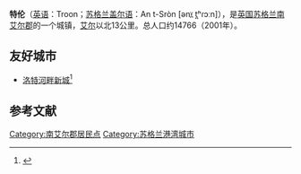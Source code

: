 {{Infobox settlement
| name                    = 特伦
| native_name             = Troon
| settlement_type         = 城镇
| image_skyline           = Crosbie Castle walls, Troon, Ayrshire.JPG
| imagesize               = 
| image_caption           = 特伦境内的旧城墙遗迹
| image_flag              = 
| flag_size               = 
| image_shield            = 
| shield_size             = 
| pushpin_map             = Scotland
| pushpin_label_position  = 
| pushpin_map_caption     = 在苏格兰的位置
| latd  =55.54 |latm  =  |lats  = |latNS  = N 
| longd =4.66 |longm = |longs = |longEW = W 
| coordinates_type        = region:ES_type:city
| coordinates_display     = inline,title
| subdivision_type        = 国家
| subdivision_name        = 英国
| subdivision_type1       = [[英国行政区划|组成国]]
| subdivision_name1       = [[苏格兰|苏格兰]]
| subdivision_type2       = [[苏格兰行政区划|单一管理区]]
| subdivision_name2       = [[南艾尔郡|南艾尔郡]]
| area_total_km2          =  
| elevation_m             =  
| population_total        = 14766
| population_as_of        = 2001年
| population_density_km2  =  
| website                 = 
| footnotes               = 
}}
'''特伦'''（[[英语|英语]]：Troon；[[苏格兰盖尔语|苏格兰盖尔语]]：An t-Sròn [ənˠ̪ t̪ʰɾɔːn]），是[[英国|英国]][[苏格兰|苏格兰]][[南艾尔郡|南艾尔郡]]的一个城镇，[[艾尔_(苏格兰)|艾尔]]以北13公里。总人口约14766（2001年）。

==友好城市==
* {{FRA}} [[洛特河畔新城|洛特河畔新城]]<ref>{{Cite web|url=https://www.ville-villeneuve-sur-lot.fr/troon-ecosse-10.html|title=Troon - Ecosse|accessdate=2021-10-20|editor=ville de Villeneuve-sur-Lot|language=fr|website=ville-villeneuve-sur-lot.fr|archive-date=2021-12-29|archive-url=https://web.archive.org/web/20211229022617/https://www.ville-villeneuve-sur-lot.fr/troon-ecosse-10.html|dead-url=no}}</ref>

==参考文献==
{{reflist}}

{{Authority control}}
[[Category:南艾尔郡居民点|Category:南艾尔郡居民点]]
[[Category:苏格兰港湾城市|Category:苏格兰港湾城市]]